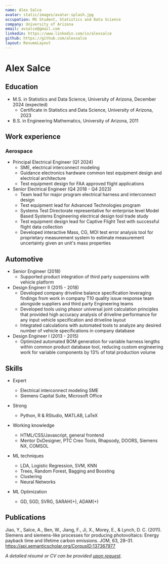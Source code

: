 ```yaml
---
name: Alex Salce
avatar: static/images/avatar-splash.jpg
occupation: MS Student, Statistics and Data Science
company: University of Arizona
email: avsalce@gmail.com
linkedin: https://www.linkedin.com/in/alexsalce
github: https://github.com/alexsalce
layout: ResumeLayout
---
```


# Alex Salce

## Education

* M.S. in Statistics and Data Science, University of Arizona, December 2024 (expected)
  * Certificate in Statistics and Data Science, University of Arizona, 2023
* B.S. in Engineering Mathematics, University of Arizona, 2011

## Work experience
### Aerospace
* Principal Electrical Engineer (Q1 2024)
  * SME, electrical interconnect modeling
  * Guidance electronics hardware common test equipment design and electrical architecture
  * Test equipment design for FAA approved flight applications
* Senior Electrical Engineer (Q4 2018 - Q4 2023)
  * Team lead for major program electrical harness and interconnect design
  * Test equipment lead for Advanced Technologies program
  * Systems Test Directorate representative for enterprise level Model Based Systems Engineering electrical design tool trade study
  * Test equipment design lead for Captive Flight Test with successful flight data collection
  * Developed interactive Mass, CG, MOI test error analysis tool for proprietary measurement system to estimate measurement uncertainty given an unit's mass properties

## Automotive
* Senior Engineer (2018)
  * Supported product integration of third party suspensions with vehicle platform
* Design Enginerr II (2015 - 2018)
  * Developed company driveline balance specification leveraging findings from work in company T10 quality issue response team alongside suppliers and third party Engineering teams
  * Developed tools using phasor universal joint calculation principles that provided high accuracy analysis of driveline performance for any input vehicle specification and driveline layout
  * Integrated calculations with automated tools to analyze any desired number of vehicle specifications in company database
* Design Engineer I (2013 - 2015)
  * Optimized automated BOM generation for variable harness lengths within common product database tool, reducing custom engineering work for variable components by 13% of total production volume

  
## Skills

* Expert
  * Electrical interconnect modeling SME
  * Siemens Capital Suite, Microsoft Office
* Strong
  * Python, R & RStudio, MATLAB, LaTeX 
* Working knowledge
  * HTML/CSS/Javascript, general frontend
  * Mentor DxDesigner, PTC Creo Tools, Rhapsody, DOORS,
Siemens NX, COMSOL


* ML techniques
  * LDA, Logistic Regression, SVM, KNN
  * Trees, Random Forest, Bagging and Boosting
  * Clustering
  * Neural Networks
* ML Optimization
  * GD, SGD, SVRG, SARAH(+), ADAM(+)

## Publications

Jiao, Y., Salce, A., Ben, W., Jiang, F., Ji, X., Morey, E., & Lynch, D. C. (2011). Siemens and siemens-like processes for producing photovoltaics: Energy payback time and lifetime carbon emissions. JOM, 63, 28–31. https://api.semanticscholar.org/CorpusID:137367977
  
*A detailed résumé or CV can be provided [upon request](mailto:asalce@arizona.edu).*